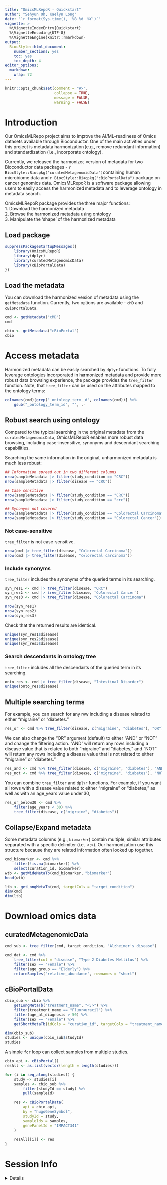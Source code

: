 ```yaml
---
title: "OmicsMLRepoR - Quickstart"
author: "Sehyun Oh, Kaelyn Long"
date: "`r format(Sys.time(), '%B %d, %Y')`"
vignette: >
  %\VignetteIndexEntry{Quickstart}
  %\VignetteEncoding{UTF-8}
  %\VignetteEngine{knitr::rmarkdown}
output:
  BiocStyle::html_document:
    number_sections: yes
    toc: yes
    toc_depth: 4
editor_options: 
  markdown: 
    wrap: 72
---
```


```r
knitr::opts_chunk$set(comment = "#>", 
                      collapse = TRUE, 
                      message = FALSE, 
                      warning = FALSE)
```

# Introduction

Our OmicsMLRepo project aims to improve the AI/ML-readiness of Omics datasets 
available through Bioconductor. One of the main activities under this project 
is metadata harmonization (e.g., remove redundant information) and 
standardization (i.e., incorporate ontology).

Currently, we released the harmonized version of metadata for two Bioconductor 
data packages - `r BiocStyle::Biocpkg("curatedMetagenomicData")`containing 
human microbiome data and `r BiocStyle::Biocpkg("cBioPortalData")` package 
on cancer genomics data. OmicsMLRepoR is a software package allowing users 
to easily access the harmonized metadata and to leverage
ontology in metadata search.

OmicsMLRepoR package provides the three major functions:\
1. Download the harmonized metadata\
2. Browse the harmonized metadata using ontology\
3. Manipulate the 'shape' of the harmonized metadata


## Load package
```r
suppressPackageStartupMessages({
    library(OmicsMLRepoR)
    library(dplyr)
    library(curatedMetagenomicData)
    library(cBioPortalData)
})
```

## Load the metadata

You can download the harmonized version of metadata using the `getMetadata` 
function. Currently, two options are available - `cMD` and `cBioPortalData`.

```r
cmd <- getMetadata("cMD")
cmd
```

```r
cbio <- getMetadata("cBioPortal")
cbio
```

# Access metadata
Harmonized metadata can be easily searched by `dplyr` functions. To fully 
leverage ontologies incorporated in harmonized metadata and provide more robust 
data browsing experience, the package provides the `tree_filter` function. 
Note, that `tree_filter` can be used on the attributes mapped to the ontology
terms:

```r
colnames(cmd)[grep("_ontology_term_id", colnames(cmd))] %>% 
    gsub("_ontology_term_id", "", .)
```


## Robust search using ontology
Compared to the typical searching in the original metadata from the 
`curatedMetagenomicData`, OmicsMLRepoR enables more robust data browsing, 
including case-insensitive, synonyms and descendant searching capabilities.

Searching the same information in the original, unharmonized metadata is
much less robust:

```r
## Information spread out in two different columns
nrow(sampleMetadata |> filter(study_condition == "CRC"))
nrow(sampleMetadata |> filter(disease == "CRC"))

## Case sensitive
nrow(sampleMetadata |> filter(study_condition == "CRC"))
nrow(sampleMetadata |> filter(study_condition == "crc"))

## Synonyms not covered
nrow(sampleMetadata |> filter(study_condition == "Colorectal Carcinoma"))
nrow(sampleMetadata |> filter(study_condition == "Colorectal Cancer"))
```

### Not case-sensitive
`tree_filter` is not case-sensitive.
```r
nrow(cmd |> tree_filter(disease, "Colorectal Carcinoma"))
nrow(cmd |> tree_filter(disease, "colorectal carcinoma"))
```

### Include synonyms
`tree_filter` includes the synonyms of the queried terms in its searching.
```r
syn_res1 <- cmd |> tree_filter(disease, "CRC")
syn_res2 <- cmd |> tree_filter(disease, "Colorectal Cancer")
syn_res3 <- cmd |> tree_filter(disease, "Colorectal Carcinoma")

nrow(syn_res1)
nrow(syn_res2)
nrow(syn_res3)
```

Check that the returned results are identical.
```r
unique(syn_res1$disease)
unique(syn_res2$disease)
unique(syn_res3$disease)
```

### Search descendants in ontology tree
`tree_filter` includes all the descendants of the queried term in its searching.
```r
onto_res <- cmd |> tree_filter(disease, "Intestinal Disorder")
unique(onto_res$disease)
```

## Multiple searching terms
For example, you can search for any row including a disease related to either 
"migraine" or "diabetes."

```r
res_or <- cmd %>% tree_filter(disease, c("migraine", "diabetes"), "OR")
```

We can also change the "OR" argument (default) to either "AND" or "NOT" and 
change the filtering action. "AND" will return any rows including a disease
value that is related to both "migraine" and "diabetes," and "NOT" will return
any rows including a disease value that is not related to either "migraine" or
"diabetes."

```r
res_and <- cmd %>% tree_filter(disease, c("migraine", "diabetes"), "AND")
res_not <- cmd %>% tree_filter(disease, c("migraine", "diabetes"), "NOT")
```

You can combine `tree_filter` and `dplyr` functions. For example, if you want 
all rows with a disease value related to either "migraine" or "diabetes," as 
well as with an age_years value under 30,

```r
res_or_below30 <- cmd %>% 
    filter(age_years < 30) %>%
    tree_filter(disease, c("migraine", "diabetes"))
```


## Collapse/Expand metadata

Some metadata columns (e.g., `biomarker`) contain multiple, similar
attributes separated with a specific delimiter (i.e., `<;>`). Our
harmonization use this structure because they are related information
often looked up together.

```r
cmd_biomarker <- cmd %>% 
    filter(!is.na(biomarker)) %>% 
    select(curation_id, biomarker)
wtb <- getWideMetaTb(cmd_biomarker, "biomarker")
head(wtb)
```

```r
ltb <- getLongMetaTb(cmd, targetCols = "target_condition")
dim(cmd)
dim(ltb)
```


# Download omics data
## curatedMetagenomicData

```r
cmd_sub <- tree_filter(cmd, target_condition, "Alzheimer's disease")
```

```r
cmd_dat <- cmd %>%
    tree_filter(col = "disease", "Type 2 Diabetes Mellitus") %>%
    filter(sex == "Female") %>%
    filter(age_group == "Elderly") %>%
    returnSamples("relative_abundance", rownames = "short")
```

## cBioPortalData
```r
cbio_sub <- cbio %>%
    getLongMetaTb("treatment_name", "<;>") %>%
    filter(treatment_name == "Fluorouracil") %>%
    filter(age_at_diagnosis > 50) %>%
    filter(sex == "Female") %>%
    getShortMetaTb(idCols = "curation_id", targetCols = "treatment_name")

dim(cbio_sub)
studies <- unique(cbio_sub$studyId)
studies
```

A simple `for` loop can collect samples from multiple studies.
```r
cbio_api <- cBioPortal()
resAll <- as.list(vector(length = length(studies)))

for (i in seq_along(studies)) {
    study <- studies[i]
    samples <- cbio_sub %>%
        filter(studyId == study) %>%
        pull(sampleId)

    res <- cBioPortalData(
        api = cbio_api,
        by = "hugoGeneSymbol",
        studyId = study,
        sampleIds = samples,
        genePanelId = "IMPACT341"
    )
    
    resAll[[i]] <- res
}
```


# Session Info
<details>
```r
sessionInfo()
```
</details>

